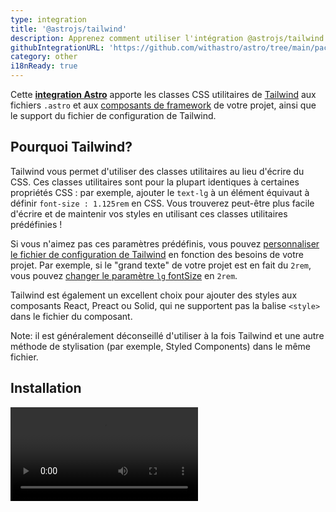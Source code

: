 ```yaml
---
type: integration
title: '@astrojs/tailwind'
description: Apprenez comment utiliser l'intégration @astrojs/tailwind dans votre projet Astro.
githubIntegrationURL: 'https://github.com/withastro/astro/tree/main/packages/integrations/tailwind/'
category: other
i18nReady: true
---
```




Cette **[integration Astro][astro-integration]** apporte les classes CSS utilitaires de [Tailwind](https://tailwindcss.com/) aux fichiers `.astro` et aux [composants de framework](/fr/core-concepts/framework-components/) de votre projet, ainsi que le support du fichier de configuration de Tailwind.

## Pourquoi Tailwind?

Tailwind vous permet d'utiliser des classes utilitaires au lieu d'écrire du CSS. Ces classes utilitaires sont pour la plupart identiques à certaines propriétés CSS : par exemple, ajouter le `text-lg` à un élément équivaut à définir `font-size : 1.125rem` en CSS. Vous trouverez peut-être plus facile d'écrire et de maintenir vos styles en utilisant ces classes utilitaires prédéfinies !

Si vous n'aimez pas ces paramètres prédéfinis, vous pouvez [personnaliser le fichier de configuration de Tailwind](https://tailwindcss.com/docs/configuration) en fonction des besoins de votre projet. Par exemple, si le "grand texte" de votre projet est en fait du `2rem`, vous pouvez [changer le paramètre `lg` fontSize](https://tailwindcss.com/docs/font-size#customizing-your-theme) en `2rem`.

Tailwind est également un excellent choix pour ajouter des styles aux composants React, Preact ou Solid, qui ne supportent pas la balise `<style>` dans le fichier du composant.

Note: il est généralement déconseillé d'utiliser à la fois Tailwind et une autre méthode de stylisation (par exemple, Styled Components) dans le même fichier.

## Installation

<Video src="https://user-images.githubusercontent.com/4033662/197398760-8fd30eff-4d13-449d-a598-00a6a1ac4644.mp4" type="video/mp4" />

### Installation Rapide

L'outil en ligne de commande `astro add` automatise l'installation pour vous. Exécutez l'une des commandes suivantes dans une nouvelle fenêtre de terminal. (Si vous n'êtes pas sûr du gestionnaire de paquets que vous utilisez, exécutez la première commande). Ensuite, suivez les invites, et tapez "y" dans le terminal (ce qui signifie "oui") pour chacune d'entre elles.

```sh
# Si vous utilisez NPM
npx astro add tailwind
# Si vous utilisez Yarn
yarn astro add tailwind
# Si vous utilisez PNPM
pnpm astro add tailwind
```

Si vous rencontrez des problèmes, [n'hésitez pas à nous les signaler sur GitHub](https://github.com/withastro/astro/issues) et à essayer les étapes d'installation manuelle ci-dessous.

### Installation manuelle

Tout d'abord, installez les paquets `@astrojs/tailwind` et `tailwindcss` en utilisant votre gestionnaire de paquets. Si vous utilisez npm ou si vous n'êtes pas sûr, lancez ceci dans le terminal :

```sh
npm install @astrojs/tailwind tailwindcss
```

Ensuite, appliquez cette intégration à votre fichier `astro.config.*` en utilisant la propriété `integrations` :

```diff lang="js" "tailwind()"
  // astro.config.mjs
  import { defineConfig } from 'astro/config';
+ import tailwind from '@astrojs/tailwind';

  export default defineConfig({
    // ...
    integrations: [tailwind()],
    //             ^^^^^^^^^^
  });
```

Ensuite, créez un fichier `tailwind.config.mjs` dans le répertoire racine de votre projet. Vous pouvez utiliser la commande suivante pour générer un fichier de configuration de base :

```sh
npx tailwindcss init
```

Enfin, ajoutez cette configuration de base à votre fichier `tailwind.config.mjs` :

```diff lang="js" "content: ['./src/**/*.{astro,html,js,jsx,md,mdx,svelte,ts,tsx,vue}']"
  // tailwind.config.mjs
  /** @type {import('tailwindcss').Config} */
  export default {
+   content: ['./src/**/*.{astro,html,js,jsx,md,mdx,svelte,ts,tsx,vue}'],
    theme: {
      extend: {},
    },
    plugins: [],
  };
```
## Usage

Lorsque vous installez l'intégration, les classes utilitaires de Tailwind devraient être prêtes à l'emploi. Consultez la [documentation de Tailwind](https://tailwindcss.com/docs/utility-first) pour apprendre à utiliser Tailwind, et si vous voyez une classe utilitaire que vous voulez essayer, ajoutez-la à n'importe quel élément HTML de votre projet !

[Autoprefixer](https://github.com/postcss/autoprefixer) est également mis en place automatiquement lorsque l'on travaille en mode dev, et pour les builds de production, afin que les classes Tailwind fonctionnent dans les anciens navigateurs.

<Video src="https://user-images.githubusercontent.com/4033662/169918388-8ed153b2-0ba0-4b24-b861-d6e1cc800b6c.mp4" type="video/mp4" />

## Configuration

### Configurer Tailwind

Si vous avez utilisé les instructions d'installation rapide et que vous avez répondu oui à chaque question, vous verrez un fichier `tailwind.config.mjs` dans le répertoire racine de votre projet. Utilisez ce fichier pour modifier la configuration de Tailwind. Vous pouvez apprendre à personnaliser Tailwind en utilisant ce fichier dans la [documentation de Tailwind](https://tailwindcss.com/docs/configuration).

S'il n'existe pas encore, vous pouvez ajoutez votre propre fichier `tailwind.config.(js|cjs|mjs|ts|mts|cts)` dans le répertoire racine et l'intégration utilisera ses configurations. Cela peut être intéressant si vous avez déjà configuré Tailwind dans un autre projet et que vous souhaitez transférer ces paramètres dans celui-ci.

### Configuration de l'Intégration

L'intégration Astro Tailwind gère la communication entre Astro et Tailwind et possède ses propres options. Modifiez-les dans le fichier `astro.config.mjs` (et *non* dans le fichier de configuration de Tailwind) qui contient les paramètres d'intégration de votre projet.

#### Fichier de configuration

Précédemment connu sous le nom de `config.path` dans `@astrojs/tailwind` v3. Voir le [changelog v4](https://github.com/withastro/astro/blob/main/packages/integrations/tailwind/CHANGELOG.md#400) pour mettre à jour votre configuration.

Si vous souhaitez utiliser un fichier de configuration Tailwind différent au lieu du fichier par défaut `tailwind.config.(js|cjs|mjs|ts|mts|cts)`, spécifiez l'emplacement de ce fichier en utilisant l'option `configFile` de cette intégration. Si `configFile` est relatif, il sera résolu par rapport au répertoire de travail actuel.

:::caution
Il n'est pas recommandé de changer cela car cela peut causer des problèmes avec d'autres outils qui s'intègrent à Tailwind, comme l'extension officielle Tailwind VSCode.
:::

```js
// astro.config.mjs
import { defineConfig } from 'astro/config';
import tailwind from '@astrojs/tailwind';

export default defineConfig({
  integrations: [
    tailwind({
      // Exemple : Fournir un chemin personnalisé vers un fichier de configuration Tailwind
      configFile: './custom-config.cjs',
    }),
  ],
});
```

#### applyBaseStyles

Précédemment connu sous le nom `config.applyBaseStyles` dans `@astrojs/tailwind` v3. Voir le [changelog v4](https://github.com/withastro/astro/blob/main/packages/integrations/tailwind/CHANGELOG.md#400) pour mettre à jour votre configuration.

Par défaut, l'intégration importe un fichier `base.css` sur chaque page de votre projet. Ce fichier CSS de base comprend les trois principales directives `@tailwind` :

```css
/* Le fichier base.css injecté par défaut de l'intégration */
@tailwind base;
@tailwind components;
@tailwind utilities;
```

Pour désactiver ce comportement par défaut, attribuez la valeur `false` à `applyBaseStyles`. Cela peut être utile si vous devez définir votre propre fichier `base.css` (pour inclure une directive [`@layer`](https://tailwindcss.com/docs/functions-and-directives#layer), par exemple). Cela peut également être utile si vous ne souhaitez pas que `base.css` soit importé sur chaque page de votre projet.

```js
// astro.config.mjs
import { defineConfig } from 'astro/config';

export default defineConfig({
  integrations: [
    tailwind({
      // Exemple : Désactiver l'injection d'un import `base.css` de base sur chaque page.
      // Utile si vous avez besoin de définir et/ou d'importer votre propre `base.css`.
      applyBaseStyles: false,
    }),
  ],
});
```

Vous pouvez désormais [importer votre propre `base.css` en tant que feuille de style locale](/fr/guides/styling/#import-a-local-stylesheet).

## Examples

*   [Kit de démarrage Astro Tailwind](https://github.com/withastro/astro/tree/latest/examples/with-tailwindcss?on=github) vous permet de démarrer avec une base pour votre projet qui utilise Tailwind pour le stylisme.
*   La page d'accueil d'Astro utilise Tailwind. Consultez son [fichier de configuration Tailwind](https://github.com/withastro/astro.build/blob/main/tailwind.config.ts) ou un [exemple de composant](https://github.com/withastro/astro.build/blob/main/src/components/Checkbox.astro).
*   Les thèmes [Astro Ink](https://github.com/one-aalam/astro-ink), [Sarissa Blog](https://github.com/iozcelik/SarissaBlogAstroStarter), et [Creek](https://github.com/robertguss/Astro-Theme-Creek) utilisent Tailwind pour le style.
*   [Parcourez les projets Astro Tailwind sur GitHub](https://github.com/search?q=%22%40astrojs%2Ftailwind%22%3A+path%3A%2Fpackage.json\&type=code) pour plus d'exemples!

## Troubleshooting

### La classe n'existe pas avec les directives `@apply`

Lorsque vous utilisez la directive `@apply` dans une balise `<style>` d'Astro, Vue, Svelte ou d'une autre intégration de composant, cela peut générer des erreurs à propos de votre classe Tailwind personnalisée qui n'existe pas et faire échouer votre construction.

```sh
error   The `text-special` class does not exist. If `text-special` is a custom class, make sure it is defined within a `@layer` directive.
```

[Au lieu d'utiliser les directives `@layer` dans une feuille de style globale](https://tailwindcss.com/docs/functions-and-directives#using-apply-with-per-component-css), éfinissez vos styles personnalisés en ajoutant un plugin à votre configuration Tailwind pour y remédier :

```js
// tailwind.config.mjs
export default {
  // ...
  plugins: [
    function ({ addComponents, theme }) {
      addComponents({
        '.btn': {
          padding: theme('spacing.4'),
          margin: 'auto',
        },
      });
    },
  ],
};
```

### Les modificateurs basés sur les classes ne fonctionnent pas avec les directives  `@apply`

Certaines classes Tailwind avec modificateurs reposent sur la combinaison de classes sur plusieurs éléments. Par exemple, `group-hover:text-gray` se compile en `.group:hover .text-gray`. Lorsque cela est utilisé avec la directive `@apply` dans les balises `<style>` Astro, les styles compilés sont supprimés lors de la compilation parce qu'ils ne correspondent à aucune balise dans le fichier `.astro`. Le même problème peut également se produire dans les composants du framework qui supportent les styles scopés comme Vue et Svelte.

Pour résoudre ce problème, vous pouvez utiliser des classes en ligne à la place :

```html
<p class="text-black group-hover:text-gray">Astro</p>
```

### Autres

*   Si votre installation ne semble pas fonctionner, essayez de redémarrer le serveur de développement.
*   Si vous modifiez et enregistrez un fichier et que votre site n'est pas mis à jour en conséquence, essayez d'actualiser la page.
*   Si l'actualisation de la page ne met pas à jour votre aperçu, ou si une nouvelle installation ne semble pas fonctionner, redémarrez le serveur de développement.

Pour obtenir de l'aide, consultez le canal `#support` du [Discord](https://astro.build/chat). Nos sympathiques membres de l'équipe d'assistance sont là pour vous aider !

Vous pouvez également consulter notre  [Documentation d'Intégration Astro][astro-integration] pour en savoir plus sur les intégrations.

[astro-integration]: /fr/guides/integrations-guide/

[astro-ui-frameworks]: /fr/core-concepts/framework-components/#using-framework-components

## Contribuer

Ce paquet est maintenu par l'équipe Astro's Core. Vous êtes les bienvenus pour soumettre un problème ou un PR !

## Changelog

Voir [CHANGELOG.md](https://github.com/withastro/astro/tree/main/packages/integrations/tailwind/CHANGELOG.md) pour l'historique des modifications apportées à cette intégration.
